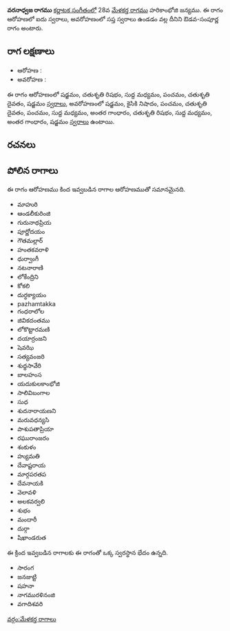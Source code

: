 {{Infobox ragam
	| name          	= వరనాధ్వజ
	| synonym	    	= 
	| mela          	= 
	| chakra        	= 
	| janaka        	= 
	| type          	= ఔడవ-సంపూర్ణ
	| arohanam      	= {{svaraC|S|R2|M1|P|D2|S'}} 
	| avarohanam    	= {{svaraC|S'|N2|P|D2|P|M1|G3|R2|M1|G3|S}}
	| jeeva         	=
	| chhaya        	=
	| nyasa         	=
	| vishesha      	= 
	| equivalent  		= 
}}
{{కర్ణాటక సంగీత రాగాలు}}
'''వరనాధ్వజ రాగము''' [[కర్ణాటక సంగీతం]]లో 28వ [[మేళకర్త రాగము]] హరికాంభోజి జన్యము.  ఈ రాగం ఆరోహణలో ఐదు స్వరాలు, అవరోహణంలో సప్త స్వరాలు ఉండడం వల్ల దీనిని ఔడవ-సంపూర్ణ రాగం అంటారు.


==రాగ లక్షణాలు==


* ఆరోహణ : {{svaraC|S|R2|M1|P|D2|S'}} 
* అవరోహణ : {{svaraC|S'|N2|P|D2|P|M1|G3|R2|M1|G3|S}}

ఈ రాగం ఆరోహణంలో షడ్జమం, చతుశృతి రిషభం, సుద్ద మధ్యమం, పంచమం, చతుశృతి దైవతం, షడ్జమం [[స్వరాలు]], అవరోహణంలో షడ్జమం, కైసికి నిషాదం, పంచమం, చతుశృతి దైవతం, పంచమం, సుద్ద మధ్యమం, అంతర గాంధారం, చతుశృతి రిషభం, సుద్ద మధ్యమం, అంతర గాంధారం, షడ్జమం [[స్వరాలు]] ఉంటాయి.

==రచనలు==



==పోలిన రాగాలు==
ఈ రాగం ఆరోహణము కింద ఇవ్వబడిన రాగాల ఆరోహణముతో సమానమైనది.
* మాహురి
* ఆండలీకురింజి
* గురునాథప్రియ
* పూర్ణోదయం
* గౌతమల్లార్
* హంతకవరాళి
* ధుర్వాంగీ
* నటనారాణి
* లోకేంద్రిని
* కోకలి
* దుర్ధక్యాయం
* pazhamtakka
* గంధరాలోల
* జివికదంతము
* లోకొట్టారమణి
* దయార్రంజని
* షెవఝి
* సత్యవంజరి
* శుధ్ధసావేరి
* బాలహంస
* యదుకులకాంభోజి
* సాలివిబంగాల
* సుధ
* శుదనారాయణని
* మరువధన్యసి
* పాశుపతాప్రియా
* రఘురాంజరం
* శంకుళం
* హ్యుమతి
* దేవాష్టరాయ
* మార్గపరతప
* దేవనాయకి
* వెలావళి
* అలకవర్వలి
* శుభం
* మందారీ
* దుర్గా
* షిఖాండరుత

ఈ క్రింద ఇవ్వబడిన రాగాలకు ఈ రాగంతో ఒక్క స్వరస్థాన భేదం ఉన్నది.
* సారంగ
* జనజుట్టి
* షహనా
* నాగమురళినంజి
* వగాదిశవరి



[[వర్గం:మేళకర్త రాగాలు]]